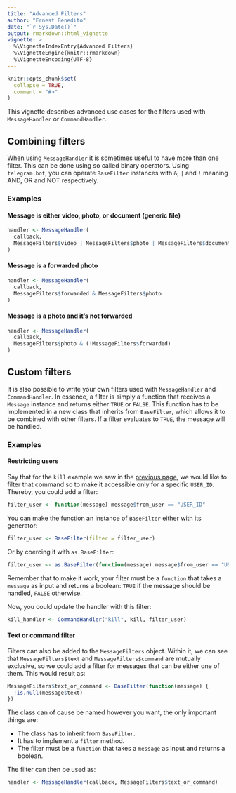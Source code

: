 ```yaml
---
title: "Advanced Filters"
author: "Ernest Benedito"
date: "`r Sys.Date()`"
output: rmarkdown::html_vignette
vignette: >
  %\VignetteIndexEntry{Advanced Filters}
  %\VignetteEngine{knitr::rmarkdown}
  %\VignetteEncoding{UTF-8}
---
```


```r
knitr::opts_chunk$set(
  collapse = TRUE,
  comment = "#>"
)
```

This vignette describes advanced use cases for the filters used with `MessageHandler` or `CommandHandler`.

## Combining filters

When using `MessageHandler` it is sometimes useful to have more than one filter. This can be done using so called binary operators. Using `telegram.bot`, you can operate `BaseFilter` instances with `&`, `|` and `!` meaning AND, OR and NOT respectively.

### Examples

#### Message is either video, photo, or document (generic file)

```r
handler <- MessageHandler(
  callback,
  MessageFilters$video | MessageFilters$photo | MessageFilters$document
)
```

#### Message is a forwarded photo

```r
handler <- MessageHandler(
  callback,
  MessageFilters$forwarded & MessageFilters$photo
)
```

#### Message is a photo and it's not forwarded

```r
handler <- MessageHandler(
  callback,
  MessageFilters$photo & (!MessageFilters$forwarded)
)
```

## Custom filters

It is also possible to write your own filters used with `MessageHandler` and `CommandHandler`. In essence, a filter is simply a function that receives a `Message` instance and returns either `TRUE` or `FALSE`. This function has to be implemented in a new class that inherits from `BaseFilter`, which allows it to be combined with other filters. If a filter evaluates to `TRUE`, the message will be handled. 

### Examples

#### Restricting users

Say that for the `kill` example we saw in the [previous page](https://github.com/ebeneditos/telegram.bot/wiki/Basic-Functionalities#stopping-the-bot), we would like to filter that command so to make it accessible only for a specific `USER_ID`. Thereby, you could add a filter:

```r
filter_user <- function(message) message$from_user == "USER_ID"
```

You can make the function an instance of `BaseFilter` either with its generator:

```r
filter_user <- BaseFilter(filter = filter_user)
```

Or by coercing it with `as.BaseFilter`:

```r
filter_user <- as.BaseFilter(function(message) message$from_user == "USER_ID")
```

Remember that to make it work, your filter must be a `function` that takes a `message` as input and returns a boolean: `TRUE` if the message should be handled, `FALSE` otherwise.

Now, you could update the handler with this filter:

```r
kill_handler <- CommandHandler("kill", kill, filter_user)
```

#### Text or command filter

Filters can also be added to the `MessageFilters` object. Within it, we can see that `MessageFilters$text` and `MessageFilters$command` are mutually exclusive, so we could add a filter for messages that can be either one of them. This would result as:

```r
MessageFilters$text_or_command <- BaseFilter(function(message) {
  !is.null(message$text)
})
```

The class can of cause be named however you want, the only important things are:

- The class has to inherit from `BaseFilter`.
- It has to implement a `filter` method.
- The filter must be a `function` that takes a `message` as input and returns a boolean.

The filter can then be used as:

```r
handler <- MessageHandler(callback, MessageFilters$text_or_command)
```
